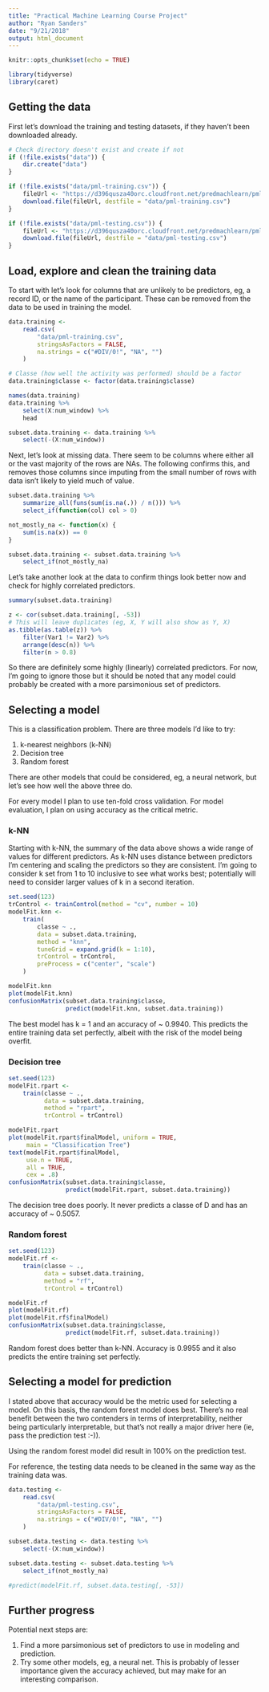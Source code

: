 ```yaml
---
title: "Practical Machine Learning Course Project"
author: "Ryan Sanders"
date: "9/21/2018"
output: html_document
---
```


```r
knitr::opts_chunk$set(echo = TRUE)

library(tidyverse)
library(caret)
```

## Getting the data

First let's download the training and testing datasets, if they haven't been downloaded already.

```r
# Check directory doesn't exist and create if not
if (!file.exists("data")) {
    dir.create("data")
}

if (!file.exists("data/pml-training.csv")) {
    fileUrl <- "https://d396qusza40orc.cloudfront.net/predmachlearn/pml-training.csv"
    download.file(fileUrl, destfile = "data/pml-training.csv")
}

if (!file.exists("data/pml-testing.csv")) {
    fileUrl <- "https://d396qusza40orc.cloudfront.net/predmachlearn/pml-testing.csv"
    download.file(fileUrl, destfile = "data/pml-testing.csv")
}
```

## Load, explore and clean the training data

To start with let's look for columns that are unlikely to be predictors, eg, a record ID, or the name of the participant. These can be removed from the data to be used in training the model.

```r
data.training <-
    read.csv(
        "data/pml-training.csv",
        stringsAsFactors = FALSE,
        na.strings = c("#DIV/0!", "NA", "")
    )

# Classe (how well the activity was performed) should be a factor
data.training$classe <- factor(data.training$classe)

names(data.training)
data.training %>%
    select(X:num_window) %>%
    head

subset.data.training <- data.training %>%
    select(-(X:num_window))
```

Next, let's look at missing data. There seem to be columns where either all or the vast majority of the rows are NAs. The following confirms this, and removes those columns since imputing from the small number of rows with data isn't likely to yield much of value.

```r
subset.data.training %>%
    summarize_all(funs(sum(is.na(.)) / n())) %>%
    select_if(function(col) col > 0)

not_mostly_na <- function(x) {
    sum(is.na(x)) == 0
}

subset.data.training <- subset.data.training %>%
    select_if(not_mostly_na)
```

Let's take another look at the data to confirm things look better now and check for highly correlated predictors.

```r
summary(subset.data.training)

z <- cor(subset.data.training[, -53])
# This will leave duplicates (eg, X, Y will also show as Y, X)
as.tibble(as.table(z)) %>%
    filter(Var1 != Var2) %>%
    arrange(desc(n)) %>%
    filter(n > 0.8)
```

So there are definitely some highly (linearly) correlated predictors. For now, I'm going to ignore those but it should be noted that any model could probably be created with a more parsimonious set of predictors.

## Selecting a model

This is a classification problem. There are three models I'd like to try:

1. k-nearest neighbors (k-NN)
1. Decision tree
1. Random forest

There are other models that could be considered, eg, a neural network, but let's see how well the above three do.

For every model I plan to use ten-fold cross validation. For model evaluation, I plan on using accuracy as the critical metric.

### k-NN

Starting with k-NN, the summary of the data above shows a wide range of values for different predictors. As k-NN uses distance between predictors I'm centering and scaling the predictors so they are consistent. I'm going to consider k set from 1 to 10 inclusive to see what works best; potentially will need to consider larger values of k in a second iteration.

```r
set.seed(123)
trControl <- trainControl(method = "cv", number = 10)
modelFit.knn <-
    train(
        classe ~ .,
        data = subset.data.training,
        method = "knn",
        tuneGrid = expand.grid(k = 1:10),
        trControl = trControl,
        preProcess = c("center", "scale")
    )

modelFit.knn
plot(modelFit.knn)
confusionMatrix(subset.data.training$classe,
                predict(modelFit.knn, subset.data.training))
```

The best model has k = 1 and an accuracy of ~ 0.9940. This predicts the entire training data set perfectly, albeit with the risk of the model being overfit.

### Decision tree

```r
set.seed(123)
modelFit.rpart <-
    train(classe ~ .,
          data = subset.data.training,
          method = "rpart",
          trControl = trControl)

modelFit.rpart
plot(modelFit.rpart$finalModel, uniform = TRUE,
     main = "Classification Tree")
text(modelFit.rpart$finalModel,
     use.n = TRUE,
     all = TRUE,
     cex = .8)
confusionMatrix(subset.data.training$classe,
                predict(modelFit.rpart, subset.data.training))
```

The decision tree does poorly. It never predicts a classe of D and has an accuracy of ~ 0.5057.

### Random forest

```r
set.seed(123)
modelFit.rf <-
    train(classe ~ .,
          data = subset.data.training,
          method = "rf",
          trControl = trControl)

modelFit.rf
plot(modelFit.rf)
plot(modelFit.rf$finalModel)
confusionMatrix(subset.data.training$classe,
                predict(modelFit.rf, subset.data.training))
```

Random forest does better than k-NN. Accuracy is 0.9955 and it also predicts the entire training set perfectly.

## Selecting a model for prediction

I stated above that accuracy would be the metric used for selecting a model. On this basis, the random forest model does best. There's no real benefit between the two contenders in terms of interpretability, neither being particularly interpretable, but that's not really a major driver here (ie, pass the prediction test :-)).

Using the random forest model did result in 100% on the prediction test.

For reference, the testing data needs to be cleaned in the same way as the training data was.

```r
data.testing <-
    read.csv(
        "data/pml-testing.csv",
        stringsAsFactors = FALSE,
        na.strings = c("#DIV/0!", "NA", "")
    )

subset.data.testing <- data.testing %>%
    select(-(X:num_window))

subset.data.testing <- subset.data.testing %>%
    select_if(not_mostly_na)

#predict(modelFit.rf, subset.data.testing[, -53])
```

## Further progress

Potential next steps are:

1. Find a more parsimonious set of predictors to use in modeling and prediction.
2. Try some other models, eg, a neural net. This is probably of lesser importance given the accuracy achieved, but may make for an interesting comparison.